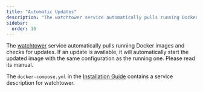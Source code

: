 ```yaml
---
title: "Automatic Updates"
description: "The watchtower service automatically pulls running Docker images and checks for updates."
sidebar:
  order: 10
---
```


The [watchtower](https://containrrr.dev/watchtower/) service automatically pulls running Docker images and checks for updates. If an update is available, it will automatically start the updated image with the same configuration as the running one. Please read its manual.

The `docker-compose.yml` in the [Installation Guide](/web-application/installation) contains a service description for watchtower.

